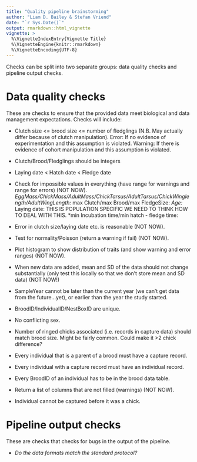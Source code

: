 ```yaml
---
title: "Quality pipeline brainstorming"
author: "Liam D. Bailey & Stefan Vriend"
date: "`r Sys.Date()`"
output: rmarkdown::html_vignette
vignette: >
  %\VignetteIndexEntry{Vignette Title}
  %\VignetteEngine{knitr::rmarkdown}
  %\VignetteEncoding{UTF-8}
---
```


Checks can be split into two separate groups: data quality checks and pipeline output checks.

# Data quality checks

These are checks to ensure that the provided data meet biological and data management expectations. Checks will include:

* Clutch size <= brood size <= number of fledglings (N.B. May actually differ because of clutch manipulation). Error: If no evidence of experimentation and this assumption is violated. Warning: If there is evidence of cohort manipulation and this assumption is violated.

* Clutch/Brood/Fledglings should be integers

* Laying date < Hatch date < Fledge date

* Check for impossible values in everything (have range for warnings and range for errors) (NOT NOW).
  *EggMass/ChickMass/AdultMass/ChickTarsus/AdultTarsus/ChickWinglength/AdultWingLength:
  *max Clutch/max Brood/max FledgeSize:
  *Age:
  *Laying date: THIS IS POPULATION SPECIFIC WE NEED TO THINK HOW TO DEAL WITH THIS.
  *min Incubation time/min hatch - fledge time:
  
* Error in clutch size/laying date etc. is reasonable (NOT NOW).

* Test for normality/Poisson (return a warning if fail) (NOT NOW).

* Plot histogram to show distribution of traits (and show warning and error ranges) (NOT NOW).

* When new data are added, mean and SD of the data should not change substantially (only test this locally so that we don't store mean and SD data) (NOT NOW!)

* SampleYear cannot be later than the current year (we can't get data from the future...yet), or earlier than the year the study started.

* BroodID/IndividualID/NestBoxID are unique.

* No conflicting sex.

* Number of ringed chicks associated (i.e. records in capture data) should match brood size.
Might be fairly common. Could make it >2 chick difference?

* Every individual that is a parent of a brood must have a capture record.

* Every individual with a capture record must have an individual record.

* Every BroodID of an individual has to be in the brood data table.

* Return a list of columns that are not filled (warnings) (NOT NOW).

* Individual cannot be captured before it was a chick.
  
# Pipeline output checks

These are checks that checks for bugs in the output of the pipeline.

* *Do the data formats match the standard protocol?*

  
  
